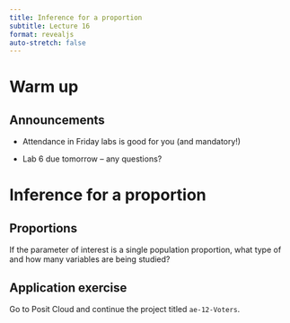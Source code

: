 ```yaml
---
title: Inference for a proportion
subtitle: Lecture 16
format: revealjs
auto-stretch: false
---
```


# Warm up

## Announcements

-   Attendance in Friday labs is good for you (and mandatory!)

-   Lab 6 due tomorrow -- any questions?

# Inference for a proportion

## Proportions

::: task
If the parameter of interest is a single population proportion, what type of and how many variables are being studied?
:::

## Application exercise

Go to Posit Cloud and continue the project titled `ae-12-Voters`.
